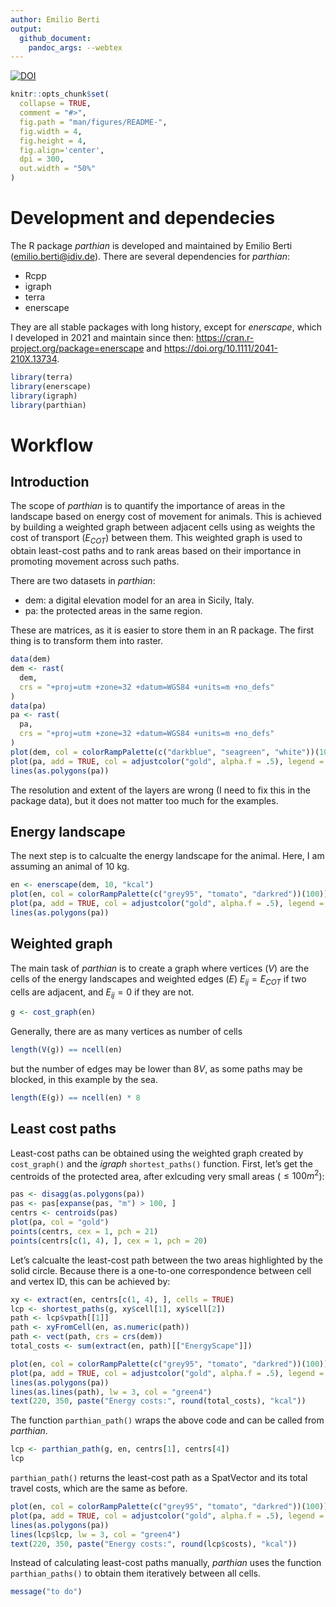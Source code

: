 ```yaml
---
author: Emilio Berti
output: 
  github_document:
    pandoc_args: --webtex
---
```


[![DOI](https://zenodo.org/badge/DOI/10.5281/zenodo.10890031.svg)](https://doi.org/10.5281/zenodo.10890031)

```r
knitr::opts_chunk$set(
  collapse = TRUE,
  comment = "#>",
  fig.path = "man/figures/README-",
  fig.width = 4,
  fig.height = 4,
  fig.align='center',
  dpi = 300,
  out.width = "50%"
)
```

# Development and dependecies

The R package _parthian_ is developed and maintained by Emilio Berti (<emilio.berti@idiv.de>).
There are several dependencies for _parthian_:

  - Rcpp
  - igraph
  - terra
  - enerscape
  
They are all stable packages with long history, except for _enerscape_, which I developed in 2021 and maintain since then: <https://cran.r-project.org/package=enerscape> and <https://doi.org/10.1111/2041-210X.13734>.

```r
library(terra)
library(enerscape)
library(igraph)
library(parthian)
```

# Workflow

## Introduction

The scope of _parthian_ is to quantify the importance of areas in the landscape based on energy cost of movement for animals.
This is achieved by building a weighted graph between adjacent cells using as weights the cost of transport ($E_{COT}$) between them.
This weighted graph is used to obtain least-cost paths and to rank areas based on their importance in promoting movement across such paths.

There are two datasets in _parthian_:

  - dem: a digital elevation model for an area in Sicily, Italy.
  - pa: the protected areas in the same region.

These are matrices, as it is easier to store them in an R package.
The first thing is to transform them into raster.

```r
data(dem)
dem <- rast(
  dem,
  crs = "+proj=utm +zone=32 +datum=WGS84 +units=m +no_defs"
)
data(pa)
pa <- rast(
  pa,
  crs = "+proj=utm +zone=32 +datum=WGS84 +units=m +no_defs"
)
plot(dem, col = colorRampPalette(c("darkblue", "seagreen", "white"))(100))
plot(pa, add = TRUE, col = adjustcolor("gold", alpha.f = .5), legend = FALSE)
lines(as.polygons(pa))
```

The resolution and extent of the layers are wrong (I need to fix this in the package data), but it does not matter too much for the examples.

## Energy landscape

The next step is to calcualte the energy landscape for the animal.
Here, I am assuming an animal of 10 kg.

```r
en <- enerscape(dem, 10, "kcal")
plot(en, col = colorRampPalette(c("grey95", "tomato", "darkred"))(100))
plot(pa, add = TRUE, col = adjustcolor("gold", alpha.f = .5), legend = FALSE)
lines(as.polygons(pa))
```


## Weighted graph 

The main task of _parthian_ is to create a graph where vertices (_V_) are the cells of the energy landscapes and weighted edges (_E_) $E_{ij} = E_{COT}$ if two cells are adjacent, and $E_{ij} = 0$ if they are not.

```r
g <- cost_graph(en)
```

Generally, there are as many vertices as number of cells

```r
length(V(g)) == ncell(en)
```

but the number of edges may be lower than $8V$, as some paths may be blocked, in this example by the sea.

```r
length(E(g)) == ncell(en) * 8
```

## Least cost paths
Least-cost paths can be obtained using the weighted graph created by `cost_graph()` and the _igraph_ `shortest_paths()` function.
First, let's get the centroids of the protected area, after exlcuding very small areas ($\leq 100 m^2$):

```r
pas <- disagg(as.polygons(pa))
pas <- pas[expanse(pas, "m") > 100, ]
centrs <- centroids(pas)
plot(pa, col = "gold")
points(centrs, cex = 1, pch = 21)
points(centrs[c(1, 4), ], cex = 1, pch = 20)
```
Let's calcualte the least-cost path between the two areas highlighted by the solid circle.
Because there is a one-to-one correspondence between cell and vertex ID, this can be achieved by:

```r
xy <- extract(en, centrs[c(1, 4), ], cells = TRUE)
lcp <- shortest_paths(g, xy$cell[1], xy$cell[2])
path <- lcp$vpath[[1]]
path <- xyFromCell(en, as.numeric(path))
path <- vect(path, crs = crs(dem))
total_costs <- sum(extract(en, path)[["EnergyScape"]])
```

```r
plot(en, col = colorRampPalette(c("grey95", "tomato", "darkred"))(100))
plot(pa, add = TRUE, col = adjustcolor("gold", alpha.f = .5), legend = FALSE)
lines(as.polygons(pa))
lines(as.lines(path), lw = 3, col = "green4")
text(220, 350, paste("Energy costs:", round(total_costs), "kcal"))
```

The function `parthian_path()` wraps the above code and can be called from _parthian_.

```r
lcp <- parthian_path(g, en, centrs[1], centrs[4])
lcp
```

`parthian_path()` returns the least-cost path as a SpatVector and its total travel costs, which are the same as before.

```r
plot(en, col = colorRampPalette(c("grey95", "tomato", "darkred"))(100))
plot(pa, add = TRUE, col = adjustcolor("gold", alpha.f = .5), legend = FALSE)
lines(as.polygons(pa))
lines(lcp$lcp, lw = 3, col = "green4")
text(220, 350, paste("Energy costs:", round(lcp$costs), "kcal"))
```

Instead of calculating least-cost paths manually, _parthian_ uses the function `parthian_paths()` to obtain them iteratively between all cells.

```r
message("to do")
```
